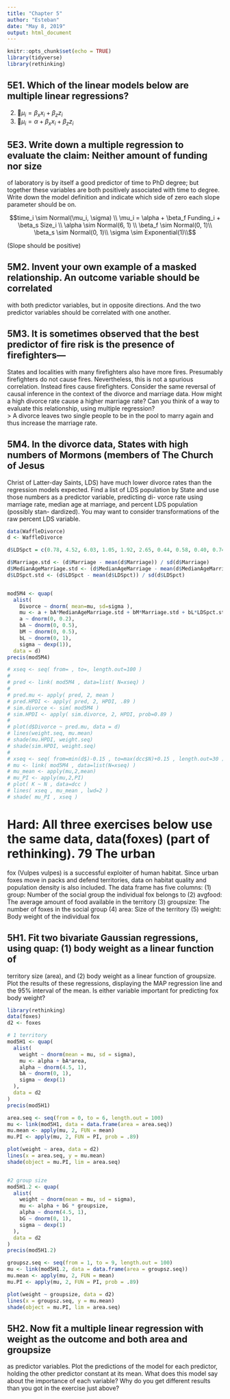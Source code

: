 ```yaml
---
title: "Chapter 5"
author: "Esteban"
date: "May 8, 2019"
output: html_document
---
```


```r
knitr::opts_chunk$set(echo = TRUE)
library(tidyverse)
library(rethinking)
```

## 5E1. Which of the linear models below are multiple linear regressions?  
<!-- (1) $\mu_i = \alpha + \beta x_i$   -->
(2) $\mu_i = \beta_x x_i + \beta_z z_i$  
<!-- (3) $\mu_i = \alpha + \beta(x_i - z_i)$   -->
(4) $\mu_i = \alpha + \beta_x x_i + \beta_z z_i$  

## 5E3. Write down a multiple regression to evaluate the claim: Neither amount of funding nor size
of laboratory is by itself a good predictor of time to PhD degree; but together these variables are both
positively associated with time to degree. Write down the model definition and indicate which side of
zero each slope parameter should be on.  

$$time_i \sim Normal(\mu_i, \sigma) \\
\mu_i = \alpha + \beta_f Funding_i + \beta_s Size_i \\
\alpha \sim Normal(6, 1) \\
\beta_f \sim Normal(0, 1)\\
\beta_s \sim Normal(0, 1)\\
\sigma \sim Exponential(1)\\$$

(Slope should be positive)

## 5M2. Invent your own example of a masked relationship. An outcome variable should be correlated
with both predictor variables, but in opposite directions. And the two predictor variables should be
correlated with one another. 




## 5M3. It is sometimes observed that the best predictor of fire risk is the presence of firefighters—
States and localities with many firefighters also have more fires. Presumably firefighters do not cause
fires. Nevertheless, this is not a spurious correlation. Instead fires cause firefighters. Consider the
same reversal of causal inference in the context of the divorce and marriage data. How might a high
divorce rate cause a higher marriage rate? Can you think of a way to evaluate this relationship, using
multiple regression?  
> A divorce leaves two single people to be in the pool to marry again and thus increase the marriage rate. 




## 5M4. In the divorce data, States with high numbers of Mormons (members of The Church of Jesus
Christ of Latter-day Saints, LDS) have much lower divorce rates than the regression models expected.
Find a list of LDS population by State and use those numbers as a predictor variable, predicting di-
vorce rate using marriage rate, median age at marriage, and percent LDS population (possibly stan-
dardized). You may want to consider transformations of the raw percent LDS variable.  
```r
data(WaffleDivorce)
d <- WaffleDivorce

d$LDSpct = c(0.78, 4.52, 6.03, 1.05, 1.92, 2.65, 0.44, 0.58, 0.40, 0.74, 0.82, 5.26, 26.02, 0.45, 0.68, 0.90, 1.31, 0.80, 0.64, 0.82, 0.73, 0.40, 0.45, 0.59, 0.72, 1.17, 4.74, 1.30, 0.65, 0.38, 3.31, 0.42, 0.85, 1.50, 0.53, 1.22, 3.66, 0.41, 0.39, 0.80, 1.21, 0.77, 1.25, 66.74, 0.74, 1.13, 3.84, 0.94, 0.46, 11.67)

d$Marriage.std <- (d$Marriage - mean(d$Marriage)) / sd(d$Marriage)
d$MedianAgeMarriage.std <- (d$MedianAgeMarriage - mean(d$MedianAgeMarriage)) / sd(d$MedianAgeMarriage)
d$LDSpct.std <- (d$LDSpct - mean(d$LDSpct)) / sd(d$LDSpct)


mod5M4 <- quap(
  alist(
    Divorce ~ dnorm( mean=mu, sd=sigma ),
    mu <- a + bA*MedianAgeMarriage.std + bM*Marriage.std + bL*LDSpct.std,
    a ~ dnorm(0, 0.2),
    bA ~ dnorm(0, 0.5),
    bM ~ dnorm(0, 0.5),
    bL ~ dnorm(0, 1),
    sigma ~ dexp(1)),
  data = d)
precis(mod5M4)

```



```r
# xseq <- seq( from= , to=, length.out=100 )
# 
# pred <- link( mod5M4 , data=list( N=xseq) )
# 
# pred.mu <- apply( pred, 2, mean )
# pred.HPDI <- apply( pred, 2, HPDI, .89 )
# sim.divorce <- sim( mod5M4 )
# sim.HPDI <- apply( sim.divorce, 2, HPDI, prob=0.89 )
# 
# plot(d$Divorce ~ pred.mu, data = d)
# lines(weight.seq, mu.mean)
# shade(mu.HPDI, weight.seq)
# shade(sim.HPDI, weight.seq)
# 
# xseq <- seq( from=min(d$)-0.15 , to=max(dcc$N)+0.15 , length.out=30 )
# mu <- link( mod5M4 , data=list(N=xseq) )
# mu_mean <- apply(mu,2,mean)
# mu_PI <- apply(mu,2,PI)
# plot( K ~ N , data=dcc )
# lines( xseq , mu_mean , lwd=2 )
# shade( mu_PI , xseq )

```

# Hard:  All three exercises below use the same data, data(foxes) (part of rethinking). 79 The urban
fox (Vulpes vulpes) is a successful exploiter of human habitat. Since urban foxes move in packs and
defend territories, data on habitat quality and population density is also included. The data frame has
five columns:
(1) group: Number of the social group the individual fox belongs to
(2) avgfood: The average amount of food available in the territory
(3) groupsize: The number of foxes in the social group
(4) area: Size of the territory
(5) weight: Body weight of the individual fox

## 5H1. Fit two bivariate Gaussian regressions, using quap: (1) body weight as a linear function of
territory size (area), and (2) body weight as a linear function of groupsize. Plot the results of these
regressions, displaying the MAP regression line and the 95% interval of the mean. Is either variable
important for predicting fox body weight?  
```r
library(rethinking)
data(foxes)
d2 <- foxes

# 1 territory
mod5H1 <- quap(
  alist(
    weight ~ dnorm(mean = mu, sd = sigma),
    mu <- alpha + bA*area,
    alpha ~ dnorm(4.5, 1),
    bA ~ dnorm(0, 1),
    sigma ~ dexp(1)
  ),
  data = d2
)
precis(mod5H1)

area.seq <- seq(from = 0, to = 6, length.out = 100)
mu <- link(mod5H1, data = data.frame(area = area.seq))
mu.mean <- apply(mu, 2, FUN = mean)
mu.PI <- apply(mu, 2, FUN = PI, prob = .89)

plot(weight ~ area, data = d2)
lines(x = area.seq, y = mu.mean)
shade(object = mu.PI, lim = area.seq)


#2 group size
mod5H1.2 <- quap(
  alist(
    weight ~ dnorm(mean = mu, sd = sigma),
    mu <- alpha + bG * groupsize,
    alpha ~ dnorm(4.5, 1),
    bG ~ dnorm(0, 1),
    sigma ~ dexp(1)
  ),
  data = d2
)
precis(mod5H1.2)

groupsz.seq <- seq(from = 1, to = 9, length.out = 100)
mu <- link(mod5H1.2, data = data.frame(area = groupsz.seq))
mu.mean <- apply(mu, 2, FUN = mean)
mu.PI <- apply(mu, 2, FUN = PI, prob = .89)

plot(weight ~ groupsize, data = d2)
lines(x = groupsz.seq, y = mu.mean)
shade(object = mu.PI, lim = area.seq)


```


## 5H2. Now fit a multiple linear regression with weight as the outcome and both area and groupsize
as predictor variables. Plot the predictions of the model for each predictor, holding the other predictor
constant at its mean. What does this model say about the importance of each variable? Why do you
get different results than you got in the exercise just above?  

```r

```

